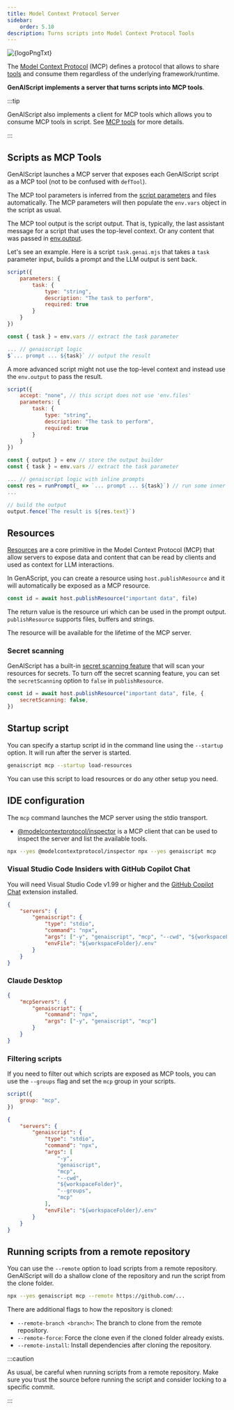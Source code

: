 ```yaml
---
title: Model Context Protocol Server
sidebar:
    order: 5.10
description: Turns scripts into Model Context Protocol Tools
---
```



<Image src={logoPng} alt={logoPngTxt} />

The [Model Context Protocol](https://modelcontextprotocol.io/) (MCP) defines a protocol that allows to share [tools](https://modelcontextprotocol.io/docs/concepts/tools)
and consume them regardless of the underlying framework/runtime.

**GenAIScript implements a server that turns scripts into MCP tools**.

:::tip

GenAIScript also implements a client for MCP tools which allows you to consume MCP tools in script.
See [MCP tools](/genaiscript/reference/scripts/mcp-tools) for more details.

:::

## Scripts as MCP Tools

GenAIScript launches a MCP server that exposes each GenAIScript script as a MCP tool (not to be confused with `defTool`).

The MCP tool parameters is inferred from the [script parameters](/genaiscript/reference/scripts/parameters) and files automatically.
The MCP parameters will then populate the `env.vars` object in the script
as usual.

The MCP tool output is the script output. That is, typically, the last assistant message for a script that uses the top-level context.
Or any content that was passed in [env.output](/genaiscript/reference/scripts/output-builder).

Let's see an example. Here is a script `task.genai.mjs` that takes a `task` parameter input, builds a prompt
and the LLM output is sent back.

```js title="task.genai.mjs"
script({
    parameters: {
        task: {
            type: "string",
            description: "The task to perform",
            required: true
        }
    }
})

const { task } = env.vars // extract the task parameter

... // genaiscript logic
$`... prompt ... ${task}` // output the result
```

A more advanced script might not use the top-level context and instead use the `env.output` to pass the result.

```js title="task.genai.mjs"
script({
    accept: "none", // this script does not use 'env.files'
    parameters: {
        task: {
            type: "string",
            description: "The task to perform",
            required: true
        }
    }
})

const { output } = env // store the output builder
const { task } = env.vars // extract the task parameter

... // genaiscript logic with inline prompts
const res = runPrompt(_ => `... prompt ... ${task}`) // run some inner the prompt
...

// build the output
output.fence(`The result is ${res.text}`)
```

## Resources

[Resources](https://modelcontextprotocol.io/docs/concepts/resources)
are a core primitive in the Model Context Protocol (MCP) that allow servers to expose data
and content that can be read by clients and used as context for LLM interactions.

In GenAScript, you can create a resource using `host.publishResource` and
it will automatically be exposed as a MCP resource.

```js title="task.genai.mjs"
const id = await host.publishResource("important data", file)
```

The return value is the resource uri which can be used in the prompt output.
`publishResource` supports files, buffers and strings.

The resource will be available for the lifetime of the MCP server.

### Secret scanning

GenAIScript has a built-in [secret scanning feature](/genaiscript/reference/scripts/secret-scanning)
that will scan your resources for secrets. To turn off the secret scanning feature,
you can set the `secretScanning` option to `false` in `publishResource`.

```js
const id = await host.publishResource("important data", file, {
    secretScanning: false,
})
```

## Startup script

You can specify a startup script id in the command line using the `--startup` option.
It will run after the server is started.

```sh
genaiscript mcp --startup load-resources
```

You can use this script to load resources or do any other setup you need.

## IDE configuration

The `mcp` command launches the MCP server using the stdio transport.

- [@modelcontextprotocol/inspector](https://www.npmjs.com/package/@modelcontextprotocol/inspector)
  is a MCP client that can be used to inspect the server and list the available tools.

```sh
npx --yes @modelcontextprotocol/inspector npx --yes genaiscript mcp
```

### Visual Studio Code Insiders with GitHub Copilot Chat

You will need Visual Studio Code v1.99 or higher and the [GitHub Copilot Chat](https://marketplace.visualstudio.com/items?itemName=GitHub.copilot-chat) extension installed.

```json title=".vscode/mcp.json"
{
    "servers": {
        "genaiscript": {
            "type": "stdio",
            "command": "npx",
            "args": ["-y", "genaiscript", "mcp", "--cwd", "${workspaceFolder}"],
            "envFile": "${workspaceFolder}/.env"
        }
    }
}
```

### Claude Desktop

```json
{
    "mcpServers": {
        "genaiscript": {
            "command": "npx",
            "args": ["-y", "genaiscript", "mcp"]
        }
    }
}
```

### Filtering scripts

If you need to filter out which scripts are exposed as MCP tools, you can use the `--groups` flag and
set the `mcp` group in your scripts.

```js 'group: "mcp"'
script({
    group: "mcp",
})
```

```json title=".vscode/mcp.json" ', "--groups", "mcp"'
{
    "servers": {
        "genaiscript": {
            "type": "stdio",
            "command": "npx",
            "args": [
                "-y",
                "genaiscript",
                "mcp",
                "--cwd",
                "${workspaceFolder}",
                "--groups",
                "mcp"
            ],
            "envFile": "${workspaceFolder}/.env"
        }
    }
}
```

## Running scripts from a remote repository

You can use the `--remote` option to load scripts from a remote repository.
GenAIScript will do a shallow clone of the repository and run the script from the clone folder.

```sh
npx --yes genaiscript mcp --remote https://github.com/...
```

There are additional flags to how the repository is cloned:

- `--remote-branch <branch>`: The branch to clone from the remote repository.
- `--remote-force`: Force the clone even if the cloned folder already exists.
- `--remote-install`: Install dependencies after cloning the repository.

:::caution

As usual, be careful when running scripts from a remote repository.
Make sure you trust the source before running the script and consider locking to a specific commit.

:::
